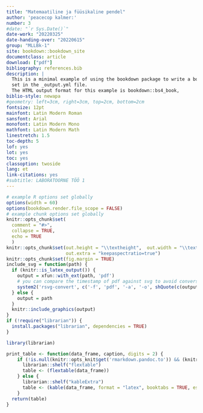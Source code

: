 ```yaml
--- 
title: "Matemaatiline ja füüsikaline pendel"
author: 'peacecop kalmer:'
number: 3
#date: "`r Sys.Date()`"
date-work: "20220325"
date-handing-over: "20220615"
group: "MLLBk-1"
site: bookdown::bookdown_site
documentclass: article
download: ["pdf"]
bibliography: references.bib
description: |
  This is a minimal example of using the bookdown package to write a book.
  set in the _output.yml file.
  The HTML output format for this example is bookdown::bs4_book,
biblio-style: newapa
#geometry: left=3cm, right=3cm, top=2cm, bottom=2cm
fontsize: 12pt
mainfont: Latin Modern Roman
sansfont: Arial
monofont: Latin Modern Mono
mathfont: Latin Modern Math
linestretch: 1.5
toc-depth: 5
lof: yes
lot: yes
toc: yes
classoption: twoside
lang: et
link-citations: yes
#subtitle: LABORATOORNE TÖÖ 1
---
```


```r
# example R options set globally
options(width = 60)
options(bookdown.render.file_scope = FALSE)
# example chunk options set globally
knitr::opts_chunk$set(
  comment = "#>",
  collapse = TRUE,
  echo = TRUE
  )
knitr::opts_chunk$set(out.height = "\\textheight",  out.width = "\\textwidth",
                      out.extra = "keepaspectratio=true")
knitr::opts_chunk$set(fig.margin = TRUE)
include_svg = function(path) {
  if (knitr::is_latex_output()) {
    output = xfun::with_ext(path, 'pdf')
    # you can compare the timestamp of pdf against svg to avoid conversion if necessary
    system2('rsvg-convert', c('-f', 'pdf', '-a', '-o', shQuote(c(output, path))))
  } else {
    output = path
  }
  knitr::include_graphics(output)
}
if (!require("librarian")) {
  install.packages("librarian", dependencies = TRUE)
}

library(librarian)

print_table <- function(data_frame, caption, digits = 2) {
    if (!is.null(knitr::opts_knit$get('rmarkdown.pandoc.to')) && (knitr::opts_knit$get('rmarkdown.pandoc.to') == "docx")) {
      librarian::shelf("flextable")
      table <- (flextable(data_frame))
    } else {
      librarian::shelf("kableExtra")
      table <- (kable(data_frame, format = "latex", booktabs = TRUE, escape = FALSE, caption = caption, digits = digits))
    } 
  return(table)
}

```
